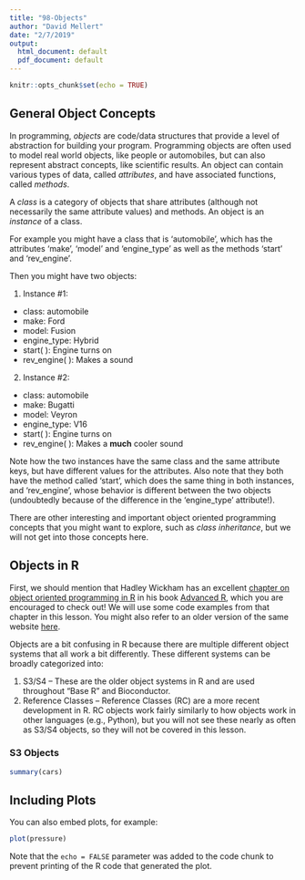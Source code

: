 ```yaml
---
title: "98-Objects"
author: "David Mellert"
date: "2/7/2019"
output:
  html_document: default
  pdf_document: default
---
```


```r
knitr::opts_chunk$set(echo = TRUE)
```

## General Object Concepts

In programming, *objects* are code/data structures that provide a level of abstraction for building your program. Programming objects are often used to model real world objects, like people or automobiles, but can also represent  abstract concepts, like scientific results. An object can contain various types of data, called *attributes*, and have associated functions, called *methods*. 

A *class* is a category of objects that share attributes (although not necessarily the same attribute values) and methods. An object is an *instance* of a class.

For example you might have a class that is 'automobile', which has the attributes 'make', 'model' and 'engine_type' as well as the methods 'start' and 'rev_engine'.

Then you might have two objects:

1) Instance #1:
 + class: automobile
 + make: Ford
 + model: Fusion
 + engine_type: Hybrid
 + start( ): Engine turns on
 + rev_engine( ): Makes a sound

2) Instance #2:
 + class: automobile
 + make: Bugatti
 + model: Veyron
 + engine_type: V16
 + start( ): Engine turns on
 + rev_engine( ): Makes a **much** cooler sound
 
Note how the two instances have the same class and the same attribute keys, but have different values for the attributes. Also note that they both have the method called 'start', which does the same thing in both instances, and 'rev_engine', whose behavior is different between the two objects (undoubtedly because of the difference in the 'engine_type' attribute!).

There are other interesting and important object oriented programming concepts that you might want to explore, such as *class inheritance*, but we will not get into those concepts here.

## Objects in R

First, we should mention that Hadley Wickham has an excellent [chapter on object oriented programming in R][oochapter] in his book [Advanced R][advancedr], which you are encouraged to check out! We will use some code examples from that chapter in this lesson. You might also refer to an older version of the same website [here][oofieldguide].

Objects are a bit confusing in R because there are multiple different object systems that all work a bit differently. These different systems can be broadly categorized into:

1) S3/S4 -- These are the older object systems in R and are used throughout "Base R" and Bioconductor.
2) Reference Classes -- Reference Classes (RC) are a more recent development in R. RC objects work fairly similarly to how objects work in other languages (e.g., Python), but you will not see these nearly as often as S3/S4 objects, so they will not be covered in this lesson.

### S3 Objects




```r
summary(cars)
```

## Including Plots

You can also embed plots, for example:

```r
plot(pressure)
```

Note that the `echo = FALSE` parameter was added to the code chunk to prevent printing of the R code that generated the plot.

[advancedr]: https://adv-r.hadley.nz/
[oochapter]: https://adv-r.hadley.nz/oo.html
[oofieldguide]: http://adv-r.had.co.nz/OO-essentials.html
